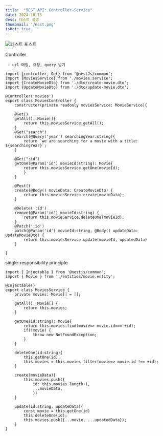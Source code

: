 ```yaml
---
title:  "REST API: Controller-Service"
date: 2024-10-15
desc: 테스트 설명 
thumbnail: '/nest.png'
isHot: true
---
```


![테스트 포스트](/nest.png)

Controller

     - url 매핑, 요청, query 넘기

 
```tsx
import {controller, Get} from '@nestJs/common';
import {MoviesService} from './movies.service';
import {CreateMovieDto} from './dto/create-movie.dto';
import {UpdateMovieDto} from './dto/update-movie.dto';

@Controller('movies')
export class MoviesController {
	constructor(private readonly moviesService: MovieService){

	@Get()
    getAll(): Movie[]{
    	return this.moviesService.getAll();
    }        
    @Get("search")
    search(@Query('year') searchingYear:string){
    	return `we are searching for a movie with a title: ${searchingYear}`;
    }
        
    @Get(":id")
    getOne(@Param('id') movieId:string): Movie{
    	return this.moviesService.getOne(movieId);
        }
    }
    
    @Post()
    create(@Body() movieData: CreateMovieDto) {
    	return this.moviesService.create(movieData);
    }
    
    @Delete(':id')
    remove(@Param('id') movieId:string) {
    	return this.movieService.deleteOne(movieId);
    }
	@Patch(':id')
    patch(@Param('id') movieId:string, @Body() updateData: UpdateMovieDto) {
    	return this.moviesService.update(movieId, updatedData)
    }      
    
}
```
 

single-responsibility principle

```tsx
import { Injectable } from '@nestjs/common';
import { Movie } from './entities/movie.entity';

@Injectable()
export class MoviesService {
	private movies: Movie[] = [];
    
    getAll(): Movie[] {
    	return this.movies;
    }
    
    getOne(id:string): Movie{
    	return this.movies.find(movie=> movie.id=== +id);
        if(!movie) {
        	throw new NotFoundException;
        }
    }
    
    deleteOne(id:string){
    	this.getOne(id);
    	this.movies = this.movies.filter(movie=> movie.id !== +id);
    }
    
    create(movieData){
    	this.movies.push({
        	id: this.movies.length+1,
            ...movieData,
            })
    }
    
    update(id:string, updateData){
    	const movie = this.getOne(id)
        this.deleteOne(id);
        this.movies.push({...movie, ...updatedData});
    }
}
```


